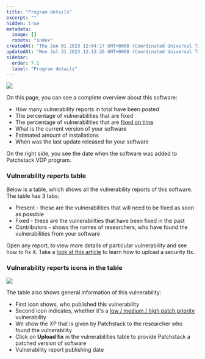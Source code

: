 ```yaml
---
title: "Program details"
excerpt: ""
hidden: true
metadata: 
  image: []
  robots: "index"
createdAt: "Thu Jun 01 2023 12:04:17 GMT+0000 (Coordinated Universal Time)"
updatedAt: "Mon Jul 31 2023 12:13:26 GMT+0000 (Coordinated Universal Time)"
sidebar:
  order: 7.1
  label: "Program details"
---
```



![](@images/mvdp-program-details.png)


On this page, you can see a complete overview about this software:
- How many vulnerability reports in total have been posted
- The percentage of vulnerabilities that are fixed
- The percentage of vulnerabilities that are <a href="/vulnerability-disclosure-program/faq/what-does-fixed-on-time-mean/" target="_blank">fixed on time</a>
- What is the current version of your software
- Estimated amount of installations
- When was the last update released for your software


On the right side, you see the date when the software was added to Patchstack VDP program.

### Vulnerability reports table

Below is a table, which shows all the vulnerability reports of this software.
The table has 3 tabs:
- Present - these are the vulnerabilities that will need to be fixed as soon as possible
- Fixed - these are the vulnerabilities that have been fixed in the past
- Contributors - shows the names of researchers, who have found the vulnerabilities from your software

Open any report, to view more details of particular vulnerability and see how to fix it.
Take a <a href="/vulnerability-disclosure-program/reports/uploading-a-security-fix/" target="_blank">look at this article</a> to learn how to upload a security fix.


### Vulnerability reports icons in the table

![](@images/mvdp-reports-table-icons.png)

The table also shows general information of this vulnerability:
- First icon shows, who published this vulnerability
- Second icon indicates, whether it's a <a href="/faq-troubleshooting/other/list-of-vulnerability-icons/" target="_blank">low / medium / high patch priority</a> vulnerability
- We show the XP that is given by Patchstack to the researcher who found the vulnerability
- Click on **Upload fix** in the vulnerabilities table to provide Patchstack a patched version of software
- Vulnerability report publishing date